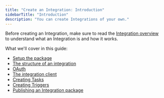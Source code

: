 ```yaml
---
title: "Create an Integration: Introduction"
sidebarTitle: "Introduction"
description: "You can create Integrations of your own."
---
```


Before creating an Integration, make sure to read the [Integration overview](/documentation/concepts/integrations) to understand what an Integration is and how it works.

What we'll cover in this guide:

- [Setup the package](/integrations/create-setup)
- [The structure of an integration](/integrations/create-anatomy)
- [OAuth](/integrations/create-oauth)
- [The integration client](/integrations/create-client)
- [Creating Tasks](/integrations/create-tasks)
- [Creating Triggers](/integrations/create-triggers)
- [Publishing an Integration package](/integrations/create-publishing)
